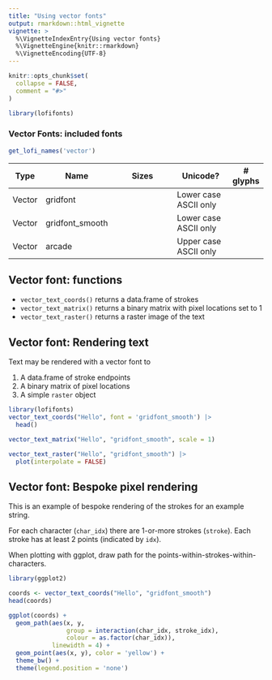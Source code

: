 ```yaml
---
title: "Using vector fonts"
output: rmarkdown::html_vignette
vignette: >
  %\VignetteIndexEntry{Using vector fonts}
  %\VignetteEngine{knitr::rmarkdown}
  %\VignetteEncoding{UTF-8}
---
```


```r
knitr::opts_chunk$set(
  collapse = FALSE,
  comment = "#>"
)
```

```r
library(lofifonts)
```





### Vector Fonts: included fonts

```r
get_lofi_names('vector')
```

| Type   | Name            | Sizes                         | Unicode?              | # glyphs |
|--------|-----------------|-------------------------------|-----------------------|----------|
| Vector | gridfont        |                               | Lower case ASCII only |          |
| Vector | gridfont_smooth |                               | Lower case ASCII only |          |
| Vector | arcade          |                               | Upper case ASCII only |          |


## Vector font: functions

* `vector_text_coords()` returns a data.frame of strokes
* `vector_text_matrix()` returns a binary matrix with pixel locations set to 1
* `vector_text_raster()` returns a raster image of the text



## Vector font: Rendering text

Text may be rendered with a vector font to 

1. A data.frame of stroke endpoints
2. A binary matrix of pixel locations
3. A simple `raster` object 

```r
library(lofifonts)
vector_text_coords("Hello", font = 'gridfont_smooth') |> 
  head()
```


```r
vector_text_matrix("Hello", "gridfont_smooth", scale = 1) 
```


```r
vector_text_raster("Hello", "gridfont_smooth") |>
  plot(interpolate = FALSE)
```

## Vector font: Bespoke pixel rendering

This is an example of bespoke rendering of the strokes for an example string.

For each character (`char_idx`) there are 1-or-more strokes (`stroke`).  Each stroke
has at least 2 points (indicated by `idx`).

When plotting with ggplot, draw path for the points-within-strokes-within-characters.


```r
library(ggplot2)

coords <- vector_text_coords("Hello", "gridfont_smooth")
head(coords)

ggplot(coords) +
  geom_path(aes(x, y, 
                group = interaction(char_idx, stroke_idx), 
                colour = as.factor(char_idx)), 
            linewidth = 4) +
  geom_point(aes(x, y), color = 'yellow') + 
  theme_bw() + 
  theme(legend.position = 'none')
```

